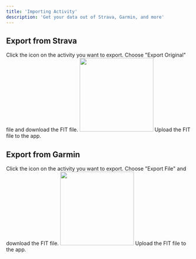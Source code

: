 ```yaml
---
title: 'Importing Activity'
description: 'Get your data out of Strava, Garmin, and more'
---
```


## Export from Strava

<Steps>
  <Step title='Select activity in Strava'>
    Click the <Icon icon='ellipsis' iconType='solid' /> icon on the activity you
    want to export.
  </Step>
  <Step title='Export file'>
    Choose "Export Original" file and download the FIT file.
    <Frame>
      <img
        height='200'
        className='block dark:hidden'
        src='/images/export-strava.png'
        style={{ borderRadius: '10px' }}
      />
    </Frame>
  </Step>
  <Step title='Upload'>Upload the FIT file to the app.</Step>
</Steps>

## Export from Garmin

<Steps>
  <Step title='Select activity in Strava'>
    Click the <Icon icon='gear' iconType='solid' /> icon on the activity you
    want to export.
  </Step>
  <Step title='Export file'>
    Choose "Export File" and download the FIT file.
    <Frame>
      <img
        height='200'
        className='block dark:hidden'
        src='/images/export-garmin.png'
        style={{ borderRadius: '10px' }}
      />
    </Frame>
  </Step>
  <Step title='Upload'>Upload the FIT file to the app.</Step>
</Steps>
